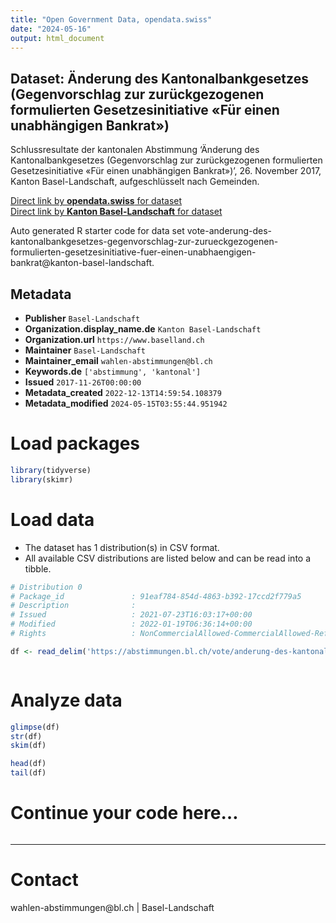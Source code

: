 ```yaml
---
title: "Open Government Data, opendata.swiss"
date: "2024-05-16"
output: html_document
---
```


## Dataset: Änderung des Kantonalbankgesetzes (Gegenvorschlag zur zurückgezogenen formulierten Gesetzesinitiative «Für einen unabhängigen Bankrat»)

Schlussresultate der kantonalen Abstimmung 'Änderung des Kantonalbankgesetzes (Gegenvorschlag zur zurückgezogenen formulierten Gesetzesinitiative «Für einen unabhängigen Bankrat»)', 26. November 2017, Kanton Basel-Landschaft, aufgeschlüsselt nach Gemeinden.

[Direct link by **opendata.swiss** for dataset](https://opendata.swiss/de/dataset/anderung-des-kantonalbankgesetzes-gegenvorschlag-zur-zuruckgezogenen-formulierten-gesetzesiniti)<br>
[Direct link by **Kanton Basel-Landschaft** for dataset](https://abstimmungen.bl.ch/vote/anderung-des-kantonalbankgesetzes-gegenvorschlag-zur-zurueckgezogenen-formulierten-gesetzesinitiative-fuer-einen-unabhaengigen-bankrat/data)

Auto generated R starter code for data set vote-anderung-des-kantonalbankgesetzes-gegenvorschlag-zur-zurueckgezogenen-formulierten-gesetzesinitiative-fuer-einen-unabhaengigen-bankrat@kanton-basel-landschaft.

## Metadata

- **Publisher** `Basel-Landschaft`
- **Organization.display_name.de** `Kanton Basel-Landschaft`
- **Organization.url** `https://www.baselland.ch`
- **Maintainer** `Basel-Landschaft`
- **Maintainer_email** `wahlen-abstimmungen@bl.ch`
- **Keywords.de** `['abstimmung', 'kantonal']`
- **Issued** `2017-11-26T00:00:00`
- **Metadata_created** `2022-12-13T14:59:54.108379`
- **Metadata_modified** `2024-05-15T03:55:44.951942`


# Load packages

```r

library(tidyverse)
library(skimr)

```

# Load data

-   The dataset has 1 distribution(s) in CSV format.
-   All available CSV distributions are listed below and can be read into a tibble.

```r

# Distribution 0
# Package_id               : 91eaf784-854d-4863-b392-17ccd2f779a5
# Description              : 
# Issued                   : 2021-07-23T16:03:17+00:00
# Modified                 : 2022-01-19T06:36:14+00:00
# Rights                   : NonCommercialAllowed-CommercialAllowed-ReferenceRequired

df <- read_delim('https://abstimmungen.bl.ch/vote/anderung-des-kantonalbankgesetzes-gegenvorschlag-zur-zurueckgezogenen-formulierten-gesetzesinitiative-fuer-einen-unabhaengigen-bankrat/data-csv')



```

# Analyze data

```r

glimpse(df)
str(df)
skim(df)

head(df)
tail(df)

```

# Continue your code here...

```r

```

------------------------------------------------------------------------

# Contact

wahlen-abstimmungen@bl.ch | Basel-Landschaft
